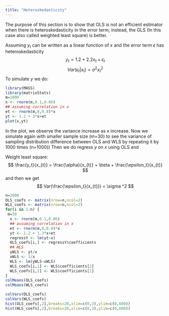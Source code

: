 ```yaml
---
title: "Heteroskedasticity"
---
```


The purpose of this section is to show that OLS is not an efficient estimator when there is heteroskedasticity in the error term; instead, the GLS (In this case also called weighted least square) is better.

Assuming $y_t$ can be written as a linear function of $x$ and the error term $\epsilon$ has heteroskedasticity
$$y_t = 1.2 + 2.2 x_{t}  + \epsilon_t $$
$$ Var(\epsilon_t | x_t) = \sigma^2 x_{t}^2 $$
To simulate $y$ we do:
```r
library(MASS)
library(matrixStats)
m=1000
x <- rnorm(m,0.1,0.06)
## assuming correlation in x
et <- rnorm(m,0,0.8)*x
yt <- 1.2 + 3*x+et
plot(x,yt)
```
In the plot, we observe the variance increase as x increase.
Now we simulate again with smaller sample size (m=30) to see the variance of sampling distribution difference between OLS and WLS by repeating it by 1000 times (n=1000))
Then we do regress $y$ on $x$ using OLS and

Weight least square:
$$ \frac{y_t}{x_{t}} = \frac{\alpha}{x_{t}}  + \beta + \frac{\epsilon_t}{x_{t}}  $$
and then we get $$ Var(\frac{\epsilon_t}{x_{t}}) = \sigma ^2 $$

```r
n=2000
OLS_coefs <- matrix(nrow=n,ncol=2)
WLS_coefs <- matrix(nrow=n,ncol=2)
for(i in 1:n) {
 m=30
  x <- rnorm(m,0.1,0.06)
  ## assuming correlation in x
  et <- rnorm(m,0,0.8)*x
  yt <- 1.2 + 1.3*x+et
  regressY <- lm(yt~x)
  OLS_coefs[i,] <- regressY$coefficients 
  ## WLS
  yWLS <- yt/x
  xWLS <- 1/x
  WLS <- lm(yWLS~xWLS)
  WLS_coefs[i,1] <- WLS$coefficients[2]
  WLS_coefs[i,2] <- WLS$coefficients[1]
}
colMeans(OLS_coefs)
colMeans(WLS_coefs)
```


```r
colVars(OLS_coefs)
colVars(WLS_coefs)
hist(OLS_coefs[,2],breaks=20,xlim=c(0,3),ylim=c(0,600))
hist(WLS_coefs[,2],breaks=20,xlim=c(0,3),ylim=c(0,600))
```





